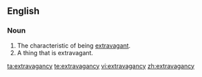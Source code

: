 ==English==
===Noun===
{{en-noun|extravagancies|-}}
# The characteristic of being [[extravagant]].
# A thing that is extravagant.

[[ta:extravagancy]]
[[te:extravagancy]]
[[vi:extravagancy]]
[[zh:extravagancy]]
